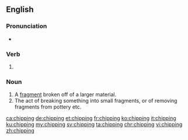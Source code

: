 ==English==

===Pronunciation===
* {{IPA|/ˈtʃɪpɪŋ/|lang=en}}

===Verb===
{{head|en|present participle}}

# {{present participle of|chip|lang=en|nocat=1}}

===Noun===
{{en-noun}}

# A [[fragment]] broken off of a larger material.
# The act of breaking something into small fragments, or of removing fragments from pottery etc.

[[ca:chipping]]
[[de:chipping]]
[[et:chipping]]
[[fr:chipping]]
[[ko:chipping]]
[[it:chipping]]
[[ku:chipping]]
[[my:chipping]]
[[sv:chipping]]
[[ta:chipping]]
[[chr:chipping]]
[[vi:chipping]]
[[zh:chipping]]